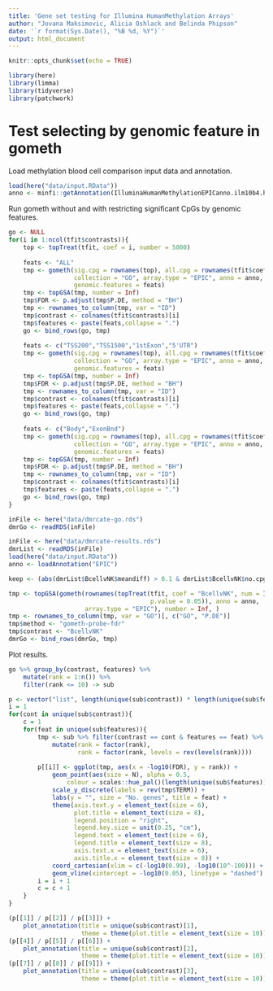 ```yaml
---
title: 'Gene set testing for Illumina HumanMethylation Arrays'
author: "Jovana Maksimovic, Alicia Oshlack and Belinda Phipson"
date: '`r format(Sys.Date(), "%B %d, %Y")`'
output: html_document
---
```


```r
knitr::opts_chunk$set(echo = TRUE)
```

```r
library(here)
library(limma)
library(tidyverse)
library(patchwork)
```

# Test selecting by genomic feature in gometh

Load methylation blood cell comparison input data and annotation.

```r
load(here("data/input.RData"))
anno <- minfi::getAnnotation(IlluminaHumanMethylationEPICanno.ilm10b4.hg19)
```

Run gometh without and with restricting significant CpGs by genomic features.

```r
go <- NULL
for(i in 1:ncol(tfit$contrasts)){
    top <- topTreat(tfit, coef = i, number = 5000)
    
    feats <- "ALL"
    tmp <- gometh(sig.cpg = rownames(top), all.cpg = rownames(tfit$coefficients), 
                  collection = "GO", array.type = "EPIC", anno = anno,
                  genomic.features = feats)
    tmp <- topGSA(tmp, number = Inf)
    tmp$FDR <- p.adjust(tmp$P.DE, method = "BH")
    tmp <- rownames_to_column(tmp, var = "ID")
    tmp$contrast <- colnames(tfit$contrasts)[i] 
    tmp$features <- paste(feats,collapse = ".")
    go <- bind_rows(go, tmp)
    
    feats <- c("TSS200","TSS1500","1stExon","5'UTR")
    tmp <- gometh(sig.cpg = rownames(top), all.cpg = rownames(tfit$coefficients), 
                  collection = "GO", array.type = "EPIC", anno = anno,
                  genomic.features = feats)
    tmp <- topGSA(tmp, number = Inf)
    tmp$FDR <- p.adjust(tmp$P.DE, method = "BH")
    tmp <- rownames_to_column(tmp, var = "ID")
    tmp$contrast <- colnames(tfit$contrasts)[i] 
    tmp$features <- paste(feats,collapse = ".")
    go <- bind_rows(go, tmp)
    
    feats <- c("Body","ExonBnd")
    tmp <- gometh(sig.cpg = rownames(top), all.cpg = rownames(tfit$coefficients), 
                  collection = "GO", array.type = "EPIC", anno = anno,
                  genomic.features = feats)
    tmp <- topGSA(tmp, number = Inf)
    tmp$FDR <- p.adjust(tmp$P.DE, method = "BH")
    tmp <- rownames_to_column(tmp, var = "ID")
    tmp$contrast <- colnames(tfit$contrasts)[i] 
    tmp$features <- paste(feats,collapse = ".")
    go <- bind_rows(go, tmp)
}
```

```r
inFile <- here("data/dmrcate-go.rds")
dmrGo <- readRDS(inFile)
```

```r
inFile <- here("data/dmrcate-results.rds")
dmrList <- readRDS(inFile)
load(here("data/input.RData"))
anno <- loadAnnotation("EPIC")

keep <- (abs(dmrList$BcellvNK$meandiff) > 0.1 & dmrList$BcellvNK$no.cpgs >=3)

tmp <- topGSA(gometh(rownames(topTreat(tfit, coef = "BcellvNK", num = Inf, 
                                       p.value = 0.05)), anno = anno, 
                     array.type = "EPIC"), number = Inf, )
tmp <- rownames_to_column(tmp, var = "GO")[, c("GO", "P.DE")]
tmp$method <- "gometh-probe-fdr"
tmp$contrast <- "BcellvNK"
dmrGo <- bind_rows(dmrGo, tmp)
```

Plot results.

```r
go %>% group_by(contrast, features) %>%
    mutate(rank = 1:n()) %>%
    filter(rank <= 10) -> sub

p <- vector("list", length(unique(sub$contrast)) * length(unique(sub$features)))
i = 1
for(cont in unique(sub$contrast)){
    c = 1
    for(feat in unique(sub$features)){
        tmp <- sub %>% filter(contrast == cont & features == feat) %>%
            mutate(rank = factor(rank), 
                   rank = factor(rank, levels = rev(levels(rank))))
        
        p[[i]] <- ggplot(tmp, aes(x = -log10(FDR), y = rank)) + 
            geom_point(aes(size = N), alpha = 0.5, 
                colour = scales::hue_pal()(length(unique(sub$features)))[c]) +
            scale_y_discrete(labels = rev(tmp$TERM)) +
            labs(y = "", size = "No. genes", title = feat) +
            theme(axis.text.y = element_text(size = 6),
                  plot.title = element_text(size = 8),
                  legend.position = "right", 
                  legend.key.size = unit(0.25, "cm"),
                  legend.text = element_text(size = 6),
                  legend.title = element_text(size = 8),
                  axis.text.x = element_text(size = 6),
                  axis.title.x = element_text(size = 8)) + 
            coord_cartesian(xlim = c(-log10(0.99), -log10(10^-100))) +
            geom_vline(xintercept = -log10(0.05), linetype = "dashed")
        i = i + 1
        c = c + 1
    }
}

(p[[1]] / p[[2]] / p[[3]]) + 
    plot_annotation(title = unique(sub$contrast)[1],
                    theme = theme(plot.title = element_text(size = 10))) 
(p[[4]] / p[[5]] / p[[6]]) + 
    plot_annotation(title = unique(sub$contrast)[2],
                    theme = theme(plot.title = element_text(size = 10))) 
(p[[7]] / p[[8]] / p[[9]]) + 
    plot_annotation(title = unique(sub$contrast)[3],
                    theme = theme(plot.title = element_text(size = 10))) 
```
